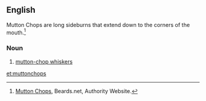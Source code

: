 ==English==
Mutton Chops are long sideburns that extend down to the corners of the mouth.<ref name="Beards.net">[http://beards.net/styles/mutton-chops Mutton Chops], Beards.net, Authority Website.</ref>
===Noun===
{{en-noun|-}}

# [[mutton-chop whiskers]]

[[et:muttonchops]]

<references />